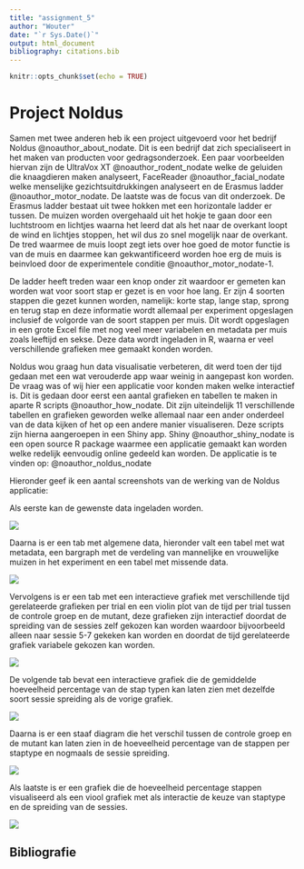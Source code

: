 ```yaml
---
title: "assignment_5"
author: "Wouter"
date: "`r Sys.Date()`"
output: html_document
bibliography: citations.bib
---
```


```r
knitr::opts_chunk$set(echo = TRUE)
```

# Project Noldus

Samen met twee anderen heb ik een project uitgevoerd voor het bedrijf Noldus @noauthor_about_nodate. Dit is een bedrijf dat zich specialiseert in het maken van producten voor gedragsonderzoek. Een paar voorbeelden hiervan zijn de UltraVox XT @noauthor_rodent_nodate welke de geluiden die knaagdieren maken analyseert, FaceReader @noauthor_facial_nodate welke menselijke gezichtsuitdrukkingen analyseert en de Erasmus ladder @noauthor_motor_nodate. De laatste was de focus van dit onderzoek. De Erasmus ladder bestaat uit twee hokken met een horizontale ladder er tussen. De muizen worden overgehaald uit het hokje te gaan door een luchtstroom en lichtjes waarna het leerd dat als het naar de overkant loopt de wind en lichtjes stoppen, het wil dus zo snel mogelijk naar de overkant. De tred waarmee de muis loopt zegt iets over hoe goed de motor functie is van de muis en daarmee kan gekwantificeerd worden hoe erg de muis is beinvloed door de experimentele conditie @noauthor_motor_nodate-1. 

De ladder heeft treden waar een knop onder zit waardoor er gemeten kan worden wat voor soort stap er gezet is en voor hoe lang. Er zijn 4 soorten stappen die gezet kunnen worden, namelijk: korte stap, lange stap, sprong en terug stap en deze informatie wordt allemaal per experiment opgeslagen inclusief de volgorde van de soort stappen per muis. Dit wordt opgeslagen in een grote Excel file met nog veel meer variabelen en metadata per muis zoals leeftijd en sekse. Deze data wordt ingeladen in R, waarna er veel verschillende grafieken mee gemaakt konden worden. 

Noldus wou graag hun data visualisatie verbeteren, dit werd toen der tijd gedaan met een wat verouderde app waar weinig in aangepast kon worden. De vraag was of wij hier een applicatie voor konden maken welke interactief is. Dit is gedaan door eerst een aantal grafieken en tabellen te maken in aparte R scripts @noauthor_how_nodate. Dit zijn uiteindelijk 11 verschillende tabellen en grafieken geworden welke allemaal naar een ander onderdeel van de data kijken of het op een andere manier visualiseren. Deze scripts zijn hierna aangeroepen in een Shiny app. Shiny @noauthor_shiny_nodate is een open source R package waarmee een applicatie gemaakt kan worden welke redelijk eenvoudig online gedeeld kan worden. De applicatie is te vinden op: @noauthor_noldus_nodate 

Hieronder geef ik een aantal screenshots van de werking van de Noldus applicatie: 

Als eerste kan de gewenste data ingeladen worden. 

![ ](C:\Users\Gebruiker\Documents\hu\datascience\dsfb2\Portfolio\assignment_5\Knipsel1.JPG)

Daarna is er een tab met algemene data, hieronder valt een tabel met wat metadata, een bargraph met de verdeling van mannelijke en vrouwelijke muizen in het experiment en een tabel met missende data.

![ ](C:\Users\Gebruiker\Documents\hu\datascience\dsfb2\Portfolio\assignment_5\Knipsel2.JPG)

Vervolgens is er een tab met een interactieve grafiek met verschillende tijd gerelateerde grafieken per trial en een violin plot van de tijd per trial tussen de controle groep en de mutant, deze grafieken zijn interactief doordat de spreiding van de sessies zelf gekozen kan worden waardoor bijvoorbeeld alleen naar sessie 5-7 gekeken kan worden en doordat de tijd gerelateerde grafiek variabele gekozen kan worden.

![ ](C:\Users\Gebruiker\Documents\hu\datascience\dsfb2\Portfolio\assignment_5\Knipsel3.JPG)

De volgende tab bevat een interactieve grafiek die de gemiddelde hoeveelheid percentage van de stap typen kan laten zien met dezelfde soort sessie spreiding als de vorige grafiek. 

![ ](C:\Users\Gebruiker\Documents\hu\datascience\dsfb2\Portfolio\assignment_5\Knipsel4.JPG)

Daarna is er een staaf diagram die het verschil tussen de controle groep en de mutant kan laten zien in de hoeveelheid percentage van de stappen per staptype en nogmaals de sessie spreiding.

![ ](C:\Users\Gebruiker\Documents\hu\datascience\dsfb2\Portfolio\assignment_5\Knipsel5.JPG)

Als laatste is er een grafiek die de hoeveelheid percentage stappen visualiseerd als een viool grafiek met als interactie de keuze van staptype en de spreiding van de sessies.

![ ](C:\Users\Gebruiker\Documents\hu\datascience\dsfb2\Portfolio\assignment_5\Knipsel6.JPG)

## Bibliografie